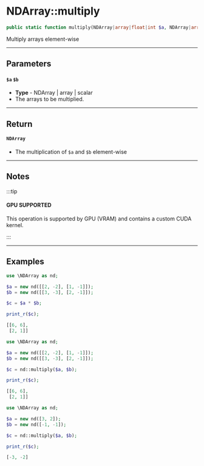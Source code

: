
# NDArray::multiply

```php
public static function multiply(NDArray|array|float|int $a, NDArray|array|float|int $b): NDArray|float|int;
```
Multiply arrays element-wise

---

## Parameters

#### `$a` `$b`
  - **Type** - NDArray | array | scalar
  - The arrays to be multiplied.

---

## Return

#### `NDArray`

- The multiplication of `$a` and `$b` element-wise

---

## Notes

:::tip

#### GPU SUPPORTED
This operation is supported by GPU (VRAM) and contains a custom CUDA kernel.

:::

---

## Examples

<Tabs>
<TabItem value="example1" label="Example 1" default>


```php
use \NDArray as nd;

$a = new nd([[2, -2], [1, -1]]);
$b = new nd([[3, -3], [2, -1]]);

$c = $a * $b;

print_r($c);
```
```php
[[6, 6],
 [2, 1]]
```


</TabItem>
<TabItem value="example2" label="Example 2">


```php
use \NDArray as nd;

$a = new nd([[2, -2], [1, -1]]);
$b = new nd([[3, -3], [2, -1]]);

$c = nd::multiply($a, $b);

print_r($c);
```
```php
[[6, 6],
 [2, 1]]
```

</TabItem>
<TabItem value="example3" label="Example 3">


```php
use \NDArray as nd;

$a = new nd([3, 2]);
$b = new nd([-1, -1]);

$c = nd::multiply($a, $b);

print_r($c);
```
```php
[-3, -2]
```


</TabItem>
</Tabs>